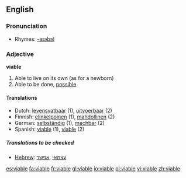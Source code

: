 ==English==

===Pronunciation===
*Rhymes: [[Rhymes:English:-aɪəbəl|-aɪəbəl]]

===Adjective===
'''viable'''

# Able to live on its own (as for a newborn)
# Able to be done, [[possible]]

====Translations====
*Dutch: [[levensvatbaar]] (1), [[uitvoerbaar]] (2)
*Finnish: [[elinkelpoinen]] (1), [[mahdollinen]] (2)
*German: [[selbständig]] (1), [[machbar]] (2)
*Spanish: [[viable]] (1), [[viable]] (2)

=====Translations to be checked=====
*[[Hebrew]]: [[עצמאי]] ,[[אפשר]]

[[es:viable]]
[[fa:viable]]
[[fr:viable]]
[[gl:viable]]
[[io:viable]]
[[pl:viable]]
[[vi:viable]]
[[zh:viable]]
